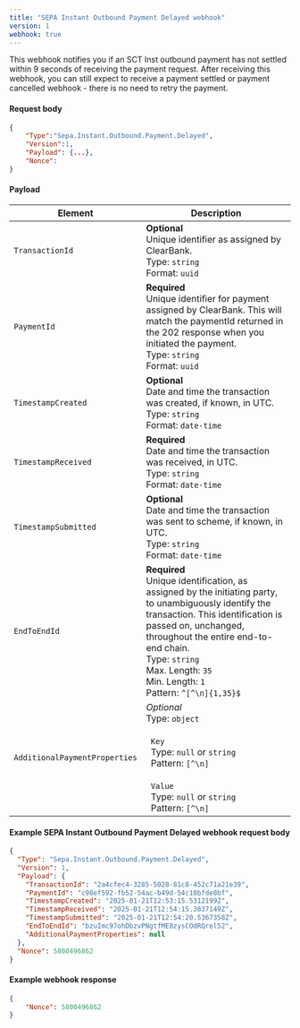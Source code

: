 ```yaml
---
title: "SEPA Instant Outbound Payment Delayed webhook"
version: 1
webhook: true
---
```



This webhook notifies you if an SCT Inst outbound payment has not settled within 9 seconds of receiving the payment request. After receiving this webhook, you can still expect to receive a payment settled or payment cancelled webhook - there is no need to retry the payment.

#### Request body

```json
{
    "Type":"Sepa.Instant.Outbound.Payment.Delayed",
    "Version":1,
    "Payload": {...},
    "Nonce":
}
```

#### Payload

| Element                       | Description                                                                                                                                                                                                                                                                                               |
| ----------------------------- | --------------------------------------------------------------------------------------------------------------------------------------------------------------------------------------------------------------------------------------------------------------------------------------------------------- |
| `TransactionId`               | **Optional**<br />Unique identifier as assigned by ClearBank.<br/>Type: `string`<br/>Format: `uuid`                                                                                                                                                                                                       |
| `PaymentId`                   | **Required**<br />Unique identifier for payment assigned by ClearBank. This will match the paymentId returned in the 202 response when you initiated the payment.<br/>Type: `string` <br/>Format: `uuid`                                                                                                  |
| `TimestampCreated`            | **Optional**<br />Date and time the transaction was created, if known, in UTC.<br /> Type: `string`<br/>Format: `date-time`                                                                                                                                                                                             |
| `TimestampReceived`           | **Required**<br />Date and time the transaction was received, in UTC.<br /> Type: `string`<br/>Format: `date-time`                                                                                                                                                                                             |
| `TimestampSubmitted`          | **Optional**<br />Date and time the transaction was sent to scheme, if known, in UTC.<br /> Type: `string`<br/>Format: `date-time`                                                                                                                                                                            |
| `EndToEndId`                  | **Required**<br />Unique identification, as assigned by the initiating party, to unambiguously identify the transaction. This identification is passed on, unchanged, throughout the entire end-to-end chain.<br/>Type: `string`<br/>Max. Length: `35`<br/>Min. Length: `1` <br/>Pattern: `^[^\n]{1,35}$` |
| `AdditionalPaymentProperties` | *Optional*<br />Type: `object`<br/><br/>&nbsp;&nbsp;`Key`<br/>&nbsp;&nbsp;Type: `null` or `string`<br/>&nbsp;&nbsp;Pattern: `[^\n]`<br/><br/>&nbsp;&nbsp;`Value`<br/>&nbsp;&nbsp;Type: `null` or `string`<br/>&nbsp;&nbsp;Pattern: `[^\n]`                                                                |


#### Example SEPA Instant Outbound Payment Delayed webhook request body

```json
{
  "Type": "Sepa.Instant.Outbound.Payment.Delayed",
  "Version": 1,
  "Payload": {
    "TransactionId": "2a4cfec4-3285-5028-81c8-452c71a21e39",
    "PaymentId": "c98ef592-fb52-54ac-b49d-54c10bfde8bf",
    "TimestampCreated": "2025-01-21T12:53:15.5312199Z",
    "TimestampReceived": "2025-01-21T12:54:15.3837149Z",
    "TimestampSubmitted": "2025-01-21T12:54:20.5367358Z",
    "EndToEndId": "bzuImc97ohDbzvPNgtfME8zysCOdRQrel52",
    "AdditionalPaymentProperties": null 
  }, 
  "Nonce": 5800496862
}
```

#### Example webhook response

```json
{
    "Nonce": 5800496862
}
```